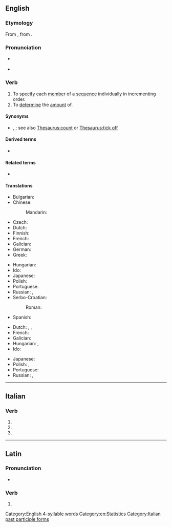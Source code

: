 ==English==

===Etymology===
From {{der|en|la|enumerātus}}, from {{m|la|enumerō}}.

===Pronunciation===
* {{a|RP}} {{IPA|/ɪˈnjuː.məˌɹeɪt/|lang=en}}
* {{a|GA}} {{IPA|/ɪˈn(j)u.məˌɹeɪt/|lang=en}}

===Verb===
{{en-verb|enumerat}}

# To [[specify]] each [[member]] of a [[sequence]] individually in incrementing order.
# To [[determine]] the [[amount]] of.

====Synonyms====
* {{sense|determine the amount of}} {{l|en|number}}, {{l|en|tally}}; see also [[Thesaurus:count]] or [[Thesaurus:tick off]]

====Derived terms====
* {{l|en|afore-enumerated}}

====Related terms====
* {{l|en|enumeration}}

====Translations====
{{trans-top|to specify each member of a sequence individually in incrementing order}}
* Bulgarian: {{t+|bg|изброявам}}
* Chinese:
*: Mandarin: {{t+|cmn|枚举|tr=méijǔ}}
* Czech: {{t|cs|vyjmenovat|pf}}
* Dutch: {{t+|nl|uittellen}}
* Finnish: {{t+|fi|luetella}}
* French: {{t+|fr|énoncer}}
* Galician: {{t+|gl|enumerar}}
* German: {{t+|de|aufzählen}}
* Greek: {{t+|el|απαριθμώ}}
{{trans-mid}}
* Hungarian: {{t+|hu|felsorol}}
* Ido: {{t+|io|enumerar}}
* Japanese: {{t|ja|[[列挙]]する|tr=れっきょ-する, rekkyo-suru}}
* Polish: {{t+|pl|policzyć|pf}}
* Portuguese: {{t+|pt|enumerar}}
* Russian: {{t+|ru|перечисля́ть|impf}}, {{t+|ru|перечи́слить|pf}}
* Serbo-Croatian:
*: Roman: {{t+|sh|nabrojati}}
* Spanish: {{t+|es|enumerar}}
{{trans-bottom}}

{{trans-top|to determine the amount of}}
* Dutch: {{t+|nl|opsommen}}, {{t+|nl|enumereren}}, {{t+|nl|uittellen}}
* French: {{t+|fr|dénombrer}}
* Galician: {{t+|gl|enumerar}}
* Hungarian: {{t+|hu|megszámol}}, {{t+|hu|számlál}}
* Ido: {{t+|io|enumerar}}
{{trans-mid}}
* Japanese: {{t+|ja|数える|tr=kazoeru}}
* Polish: {{t|pl|odliczyć|pf}}, {{t|pl|odliczać|impf}}
* Portuguese: {{t+|pt|enumerar}}
* Russian: {{t+|ru|пересчи́тывать|impf}}, {{t+|ru|пересчита́ть|pf}}
{{trans-bottom}}

[[Category:English 4-syllable words]]
[[Category:en:Statistics]]

----

==Italian==

===Verb===
{{head|it|verb form}}

# {{inflection of|enumerare||2|p|pres|indc|lang=it}}
# {{inflection of|enumerare||2|p|impr|lang=it}}
# {{feminine plural of|enumerato|lang=it}}

[[Category:Italian past participle forms]]

----

==Latin==

===Pronunciation===
* {{la-IPA|ēnumerāte}}

===Verb===
{{la-verb-form|ēnumerāte}}

# {{inflection of|ēnumerō||2|p|pres|actv|impr|lang=la}}